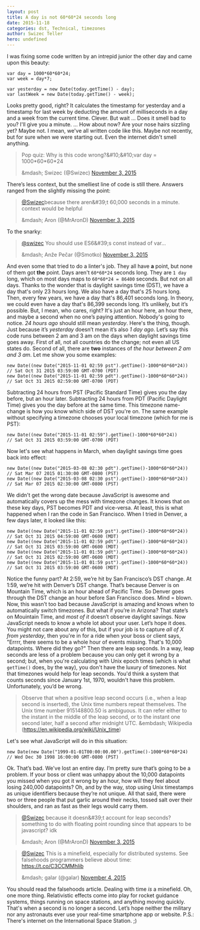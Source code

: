 ```yaml
---
layout: post
title: A day is not 60*60*24 seconds long
date: 2015-11-18
categories: dst, Technical, timezones
author: Swizec Teller
hero: undefined
---
```


I was fixing some code written by an intrepid junior the other day and came upon this beauty:

    var day = 1000*60*60*24;
    var week = day*7;

    var yesterday = new Date(today.getTime() - day);
    var lastWeek = new Date(today.getTime() - week);

Looks pretty good, right? It calculates the timestamp for yesterday and a timestamp for last week by deducting the amount of milliseconds in a day and a week from the current time. Clever. But wait … Does it smell bad to you? I'll give you a minute. ... How about now? Are your nose hairs sizzling yet? Maybe not. I mean, we've all written code like this. Maybe not recently, but for sure when we were starting out. Even the internet didn't smell anything.

> Pop quiz: Why is this code wrong?&amp;#10;&amp;#10;var day = 1000\*60\*60\*24
>
> &amp;mdash; Swizec (@Swizec) [November 3, 2015](https://twitter.com/Swizec/status/661675783199453184)

There’s less context, but the smelliest line of code is still there. Answers ranged from the slightly missing the point:

> [@Swizec](https://twitter.com/Swizec)because there aren&amp;#39;t 60,000 seconds in a minute. context would be helpful
>
> &amp;mdash; Aron (@MrAronD) [November 3, 2015](https://twitter.com/MrAronD/status/661677631360888832)

To the snarky:

> [@swizec](https://twitter.com/Swizec) You should use ES6&amp;#39;s const instead of var...
>
> &amp;mdash; Anže Pečar (@Smotko) [November 3, 2015](https://twitter.com/Smotko/status/661676777534857217)

And even some that tried to do a linter's job. They all have **a** point, but none of them got **the** point. Days aren't `60*60*24` seconds long. They are `1 day` long, which on most days maps to `60*60*24 = 86400` seconds. But not on all days. Thanks to the wonder that is daylight savings time (DST), we have a day that's only 23 hours long. We also have a day that's 25 hours long. Then, every few years, we have a day that's 86,401 seconds long. In theory, we could even have a day that's 86,399 seconds long. It’s unlikely, but it’s possible. But, I mean, who cares, right? It's just an hour here, an hour there, and maybe a second when no one’s paying attention. Nobody's going to notice. _24 hours ago_ should still mean _yesterday_. Here's the thing, though. Just because it’s _yesterday_ doesn’t mean it’s also _1 day ago_. Let’s say this code runs between 2 am and 3 am on the days when daylight savings time goes away. First of all, not all countries do the change; not even all US states do. Second of all, there are **two** instances of _the hour between 2 am and 3 am_. Let me show you some examples:

    new Date((new Date("2015-11-01 02:59 pst").getTime()-1000*60*60*24))
    // Sat Oct 31 2015 03:59:00 GMT-0700 (PDT)
    new Date((new Date("2015-11-01 02:59 pdt").getTime()-1000*60*60*24))
    // Sat Oct 31 2015 02:59:00 GMT-0700 (PDT)

Subtracting 24 hours from PST (Pacific Standard Time) gives you the day before, but an hour later. Subtracting 24 hours from PDT (Pacific Daylight Time) gives you the day before at the same time. This timezone name-change is how you know which side of DST you're on. The same example without specifying a timezone chooses your local timezone (which for me is PST):

    new Date((new Date("2015-11-01 02:59").getTime()-1000*60*60*24))
    // Sat Oct 31 2015 03:59:00 GMT-0700 (PDT)

Now let's see what happens in March, when daylight savings time goes back into effect:

    new Date((new Date("2015-03-08 02:30 pdt").getTime()-1000*60*60*24))
    // Sat Mar 07 2015 01:30:00 GMT-0800 (PST)
    new Date((new Date("2015-03-08 02:30 pst").getTime()-1000*60*60*24))
    // Sat Mar 07 2015 02:30:00 GMT-0800 (PST)

We didn't get the wrong date because JavaScript is awesome and automatically covers up the mess with timezone changes. It knows that on these key days, PST becomes PDT and vice-versa. At least, this is what happened when I ran the code in San Francisco. When I tried in Denver, a few days later, it looked like this:

    new Date((new Date("2015-11-01 02:59 pst").getTime()-1000*60*60*24))
    // Sat Oct 31 2015 04:59:00 GMT-0600 (MDT)
    new Date((new Date("2015-11-01 02:59 pdt").getTime()-1000*60*60*24))
    // Sat Oct 31 2015 03:59:00 GMT-0600 (MDT)
    new Date((new Date("2015-11-01 01:59 pdt").getTime()-1000*60*60*24))
    // Sat Oct 31 2015 02:59:00 GMT-0600 (MDT)
    new Date((new Date("2015-11-01 01:59 pst").getTime()-1000*60*60*24))
    // Sat Oct 31 2015 03:59:00 GMT-0600 (MDT)

Notice the funny part? At 2:59, we’re hit by San Francisco’s DST change. At 1:59, we’re hit with Denver’s DST change. That’s because Denver is on Mountain Time, which is an hour ahead of Pacific Time. So Denver goes through the DST change an hour before San Francisco does. Mind = blown. Now, this wasn’t too bad because JavaScript is amazing and knows when to automatically switch timezones. But what if you’re in Arizona? That state’s on Mouintain Time, and _most of it_ doesn’t observe daylight savings. Now JavaScript needs to know a whole lot about your user. Let’s hope it does. You might not care about any of this, but if your job is to capture _all of X from yesterday_, then you're in for a ride when your boss or client says, "Errrr, there seems to be a whole hour of events missing. That's 10,000 datapoints. Where did they go?" Then there are leap seconds. In a way, leap seconds are less of a problem because you can only get it wrong by a second; but, when you're calculating with Unix epoch times (which is what `getTime()` does, by the way), you don't have the luxury of timezones. Not that timezones would help for leap seconds. You'd think a system that counts seconds since January 1st, 1970, wouldn't have this problem. Unfortunately, you’d be wrong.

> Observe that when a positive leap second occurs (i.e., when a leap second is inserted), the Unix time numbers repeat themselves. The Unix time number 915148800.50 is ambiguous. It can refer either to the instant in the middle of the leap second, or to the instant one second later, half a second after midnight UTC. &embdash; Wikipedia (<https://en.wikipedia.org/wiki/Unix_time>)

Let's see what JavaScript will do in this situation:

    new Date(new Date("1999-01-01T00:00:00.00").getTime()-1000*60*60*24)
    // Wed Dec 30 1998 16:00:00 GMT-0800 (PST)

Ok. That’s bad. We've lost an entire day. I’m pretty sure that’s going to be a problem. If your boss or client was unhappy about the 10,000 datapoints you missed when you got it wrong by an hour, how will they feel about losing 240,000 datapoints? Oh, and by the way, stop using Unix timestamps as unique identifiers because they’re not unique. All that said, there were two or three people that put garlic around their necks, tossed salt over their shoulders, and ran as fast as their legs would carry them.

> [@Swizec](https://twitter.com/Swizec) because it doesn&amp;#39;t account for leap seconds? something to do with floating point rounding since that appears to be javascript? idk
>
> &amp;mdash; Aron (@MrAronD) [November 3, 2015](https://twitter.com/MrAronD/status/661676799022276608)

> [@Swizec](https://twitter.com/Swizec) This is a minefield, especially for distributed systems. See falsehoods programmers believe about time: <https://t.co/C3CCMMhIib>
>
> &amp;mdash; galar (@galar) [November 4, 2015](https://twitter.com/galar/status/661701633030647809)

You should read the falsehoods article. Dealing with time _is_ a minefield. Oh, one more thing. Relativistic effects come into play for rocket guidance systems, things running on space stations, and anything moving quickly. That's when a second is no longer a second. Let’s hope neither the military nor any astronauts ever use your real-time smartphone app or website. P.S.: There's internet on the International Space Station. ;)
